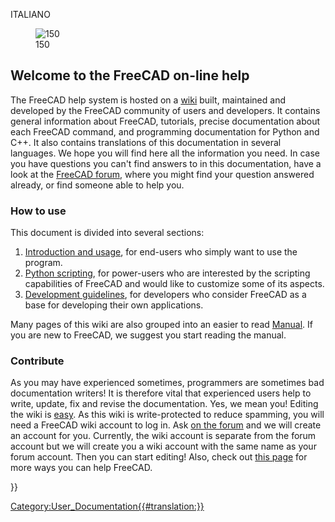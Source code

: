 <languages>ITALIANO</languages>
<translate>
<!--T:12-->
{{Docnav
|
|[[About_FreeCAD|About FreeCAD]]
}}

<!--T:1-->
[[Image:Crystal_Clear_app_tutorials.png|right|150]]

== Welcome to the FreeCAD on-line help == <!--T:2-->

<!--T:3-->
The FreeCAD help system is hosted on a [https://wiki.freecad.org wiki] built, maintained and developed by the FreeCAD community of users and developers. It contains general information about FreeCAD, tutorials, precise documentation about each FreeCAD command, and programming documentation for Python and C++. It also contains translations of this documentation in several languages. We hope you will find here all the information you need. In case you have questions you can't find answers to in this documentation, have a look at the [https://forum.freecad.org FreeCAD forum], where you might find your question answered already, or find someone able to help you.

=== How to use === <!--T:4-->

<!--T:5-->
This document is divided into several sections:
# [[User_hub|Introduction and usage]], for end-users who simply want to use the program.
# [[Power_users hub|Python scripting]], for power-users who are interested by the scripting capabilities of FreeCAD and would like to customize some of its aspects.
# [[Developer_hub|Development guidelines]], for developers who consider FreeCAD as a base for developing their own applications.

<!--T:13-->
Many pages of this wiki are also grouped into an easier to read [[Manual|Manual]]. If you are new to FreeCAD, we suggest you start reading the manual.

=== Contribute === <!--T:6-->

<!--T:7-->
As you may have experienced sometimes, programmers are sometimes bad documentation writers! It is therefore vital that experienced users help to write, update, fix and revise the documentation. Yes, we mean you! Editing the wiki is [https://www.mediawiki.org/wiki/Help:Formatting easy]. As this wiki is write-protected to reduce spamming, you will need a FreeCAD wiki account to log in. Ask [https://forum.freecad.org/viewtopic.php?t=6830 on the forum] and we will create an account for you. Currently, the wiki account is separate from the forum account but we will create you a wiki account with the same name as your forum account. Then you can start editing!  Also, check out [https://wiki.freecad.org/index.php?title=Help_FreeCAD this page] for more ways you can help FreeCAD.

<!--T:8-->
{{Docnav
|
|[[About_FreeCAD|About FreeCAD]]
}}

</translate>
{{Userdocnavi{{#translation:}}}}
[[Category:User_Documentation{{#translation:}}]]